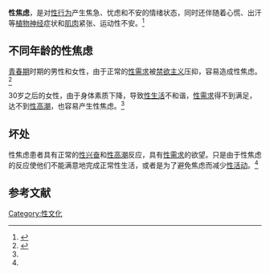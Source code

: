 '''性焦虑'''，是对[[人类性行为|性行为]]产生焦急、忧虑和不安的情绪状态，同时还伴随着心慌、出汗等[[植物神经|植物神经]]症状和[[肌肉|肌肉]]紧张、运动性不安。<ref name="webfenghuang11">{{cite web|url=http://fashion.ifeng.com/emotion/sex/detail_2012_01/20/12097000_0.shtml|title=性情解码：每个男人都有“性焦虑”|date=2012-01-20|work=凤凰网|access-date=2012-01-27|archive-date=2013-12-02|archive-url=https://web.archive.org/web/20131202234529/http://fashion.ifeng.com/emotion/sex/detail_2012_01/20/12097000_0.shtml|dead-url=no}}</ref>
== 不同年龄的性焦虑 ==
[[青春期|青春期]]时期的男性和女性，由于正常的[[性需求|性需求]]被[[禁欲主义|禁欲主义]]压抑，容易造成性焦虑。<ref name="webjiaodong11">{{cite web|url=http://www.jiaodong.net/health/system/2009/11/12/010679256.shtml|title=女性如何克服性焦虑|date=2009-11-12|work=胶东在线}}{{dead link|date=2018年2月 |bot=InternetArchiveBot |fix-attempted=yes }}</ref>

30岁之后的女性，由于身体素质下降，导致[[性生活|性生活]]不和谐，[[性需求|性需求]]得不到满足，达不到[[性高潮|性高潮]]，也容易产生性焦虑。<ref name="webjiaodong11"/>

== 坏处 ==
性焦虑患者具有正常的[[性兴奋|性兴奋]]和[[性高潮|性高潮]]反应，具有[[性需求|性需求]]的欲望。只是由于性焦虑的反应使他们不能满意地完成正常性生活，或者是为了避免焦虑而减少[[人类性行为|性活动]]。<ref name="webfenghuang11"/>

==参考文献==
{{Reflist}}
{{DEFAULTSORT:Xing性焦虑}}
[[Category:性文化|Category:性文化]]